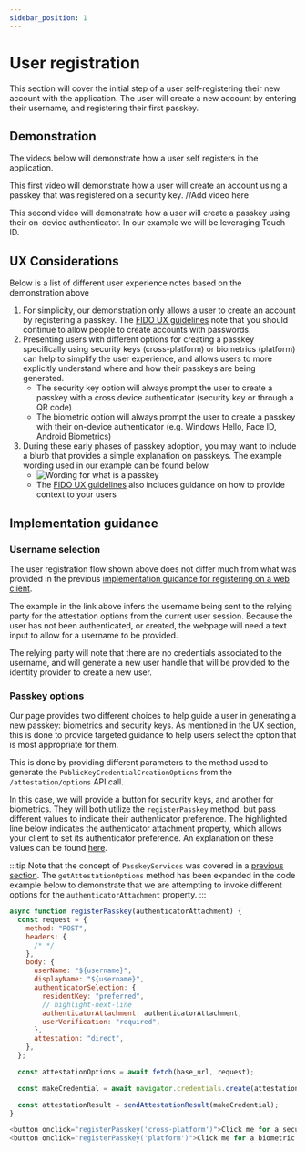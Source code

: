 ```yaml
---
sidebar_position: 1
---
```



# User registration

This section will cover the initial step of a user self-registering their new account with the application. The user will create a new account by entering their username, and registering their first passkey.

## Demonstration

The videos below will demonstrate how a user self registers in the application.

This first video will demonstrate how a user will create an account using a passkey that was registered on a security key.
//Add video here

This second video will demonstrate how a user will create a passkey using their on-device authenticator. In our example we will be leveraging Touch ID.

## UX Considerations

Below is a list of different user experience notes based on the demonstration above

1. For simplicity, our demonstration only allows a user to create an account by registering a passkey. The [FIDO UX guidelines](<https://fidoalliance.org/ux-guidelines-for-passkey-creation-and-sign-ins/#helpful-tools:~:text=UX%20Goals%3A%20Allow%20people%20to%20create%20new%20accounts%20with%20a%20passkey%20(no%20password).>) note that you should continue to allow people to create accounts with passwords.
2. Presenting users with different options for creating a passkey specifically using security keys (cross-platform) or biometrics (platform) can help to simplify the user experience, and allows users to more explicitly understand where and how their passkeys are being generated.
   - The security key option will always prompt the user to create a passkey with a cross device authenticator (security key or through a QR code)
   - The biometric option will always prompt the user to create a passkey with their on-device authenticator (e.g. Windows Hello, Face ID, Android Biometrics)
3. During these early phases of passkey adoption, you may want to include a blurb that provides a simple explanation on passkeys. The example wording used in our example can be found below
   - ![Wording for what is a passkey](/img/what_is_a_passkey.png)
   - The [FIDO UX guidelines](https://fidoalliance.org/ux-guidelines-for-passkey-creation-and-sign-ins/#content-principles) also includes guidance on how to provide context to your users

## Implementation guidance

### Username selection

The user registration flow shown above does not differ much from what was provided in the previous [implementation guidance for registering on a web client](/docs/web-client/reg-flow).

The example in the link above infers the username being sent to the relying party for the attestation options from the current user session. Because the user has not been authenticated, or created, the webpage will need a text input to allow for a username to be provided.

The relying party will note that there are no credentials associated to the username, and will generate a new user handle that will be provided to the identity provider to create a new user.

### Passkey options

Our page provides two different choices to help guide a user in generating a new passkey: biometrics and security keys. As mentioned in the UX section, this is done to provide targeted guidance to help users select the option that is most appropriate for them.

This is done by providing different parameters to the method used to generate the `PublicKeyCredentialCreationOptions` from the `/attestation/options` API call.

In this case, we will provide a button for security keys, and another for biometrics. They will both utilize the `registerPasskey` method, but pass different values to indicate their authenticator preference. The highlighted line below indicates the authenticator attachment property, which allows your client to set its authenticator preference. An explanation on these values can be found [here](/docs/relying-party/reg-flow#:~:text=authenticatorAttachment%20defines%20the,use%20ANY%20modality.).

:::tip
Note that the concept of `PasskeyServices` was covered in a [previous section](/docs/web-client/api-client#registration-methods). The `getAttestationOptions` method has been expanded in the code example below to demonstrate that we are attempting to invoke different options for the `authenticatorAttachment` property.
:::

```javascript
async function registerPasskey(authenticatorAttachment) {
  const request = {
    method: "POST",
    headers: {
      /* */
    },
    body: {
      userName: "${username}",
      displayName: "${username}",
      authenticatorSelection: {
        residentKey: "preferred",
        // highlight-next-line
        authenticatorAttachment: authenticatorAttachment,
        userVerification: "required",
      },
      attestation: "direct",
    },
  };

  const attestationOptions = await fetch(base_url, request);

  const makeCredential = await navigator.credentials.create(attestationOptions);

  const attestationResult = sendAttestationResult(makeCredential);
}

<button onclick="registerPasskey('cross-platform')">Click me for a security key passkey<button/>
<button onclick="registerPasskey('platform')">Click me for a biometric passkey<button/>
```
